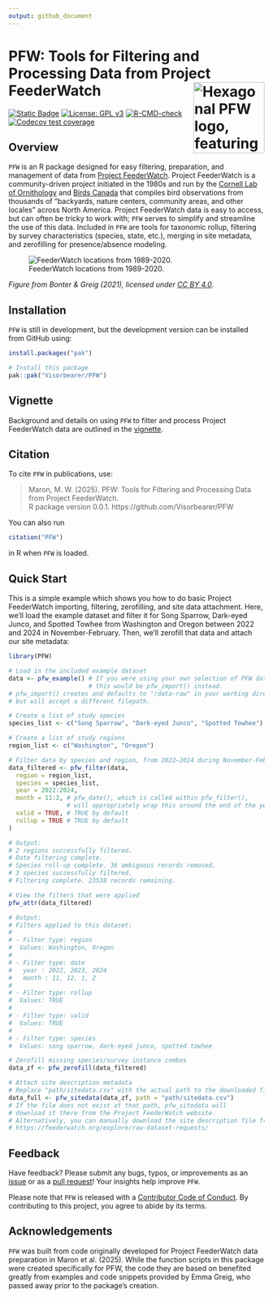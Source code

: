 ```yaml
---
output: github_document
---
```


# PFW: Tools for Filtering and Processing Data from Project FeederWatch <img src="man/figures/logo.png" align="right" width=140 alt="Hexagonal PFW logo, featuring a Dark-eyed Junco with a seed in its beak."/>

<!-- badges: start -->
[![Static
Badge](https://www.repostatus.org/badges/latest/wip.svg)](https://www.repostatus.org/#wip)
[![License: GPL
v3](https://img.shields.io/badge/License-GPL%20v3-blue.svg)](http://www.gnu.org/licenses/gpl-3.0)
[![R-CMD-check](https://github.com/Visorbearer/PFW/actions/workflows/R-CMD-check.yaml/badge.svg)](https://github.com/Visorbearer/PFW/actions/workflows/R-CMD-check.yaml)
[![Codecov test coverage](https://codecov.io/gh/Visorbearer/PFW/graph/badge.svg)](https://app.codecov.io/gh/Visorbearer/PFW)
<!-- badges: end -->

## Overview

`PFW` is an R package designed for easy filtering, preparation, 
and management of data from [Project FeederWatch](https://feederwatch.org/). 
Project FeederWatch is a community-driven project initiated in the 1980s
and run by the [Cornell Lab of Ornithology](https://www.birds.cornell.edu/) and [Birds Canada](https://www.birdscanada.org/)
that compiles bird observations from thousands of "backyards, nature centers, 
community areas, and other locales" across North America. Project FeederWatch data is easy to access, 
but can often be tricky to work with; `PFW` serves to simplify and streamline the use of this data. 
Included in `PFW` are tools for taxonomic rollup, filtering by survey characteristics 
(species, state, etc.), merging in site metadata, and zerofilling for presence/absence modeling.

![FeederWatch locations from 1989-2020.](man/figures/feederwatch_map.jpg)

*Figure from Bonter & Greig (2021), licensed under [CC BY 4.0](https://creativecommons.org/licenses/by/4.0/).*

## Installation

`PFW` is still in development, but the development version can be installed from GitHub using:

```r
install.packages("pak")

# Install this package
pak::pak("Visorbearer/PFW")
```

## Vignette

Background and details on using `PFW` to filter and process Project FeederWatch data are outlined in the [vignette](https://Visorbearer.github.io/PFW/articles/PFW.html).

## Citation

To cite `PFW` in publications, use:

> Maron, M. W. (2025). PFW: Tools for Filtering and Processing Data from Project FeederWatch.  
> R package version 0.0.1. https://github.com/Visorbearer/PFW

You can also run

```r
citation("PFW")
```

in R when `PFW` is loaded.

## Quick Start

This is a simple example which shows you how to do basic Project FeederWatch importing, filtering, zerofilling, and site data attachment.
Here, we'll load the example dataset and filter it for Song Sparrow, Dark-eyed Junco, and Spotted Towhee from Washington
and Oregon between 2022 and 2024 in November-February. Then, we'll zerofill that data and attach our site metadata:

```r
library(PFW)

# Load in the included example dataset
data <- pfw_example() # If you were using your own selection of PFW data, 
                      # this would be pfw_import() instead.
# pfw_import() creates and defaults to "/data-raw" in your working directory, 
# but will accept a different filepath.

# Create a list of study species
species_list <- c("Song Sparrow", "Dark-eyed Junco", "Spotted Towhee")

# Create a list of study regions
region_list <- c("Washington", "Oregon")

# Filter data by species and region, from 2022–2024 during November-February
data_filtered <- pfw_filter(data,
  region = region_list,
  species = species_list,
  year = 2022:2024,
  month = 11:2, # pfw_date(), which is called within pfw_filter(), 
                # will appropriately wrap this around the end of the year.
  valid = TRUE, # TRUE by default
  rollup = TRUE # TRUE by default
)

# Output:
# 2 regions successfully filtered.
# Date filtering complete.
# Species roll-up complete. 36 ambiguous records removed.
# 3 species successfully filtered.
# Filtering complete. 23538 records remaining.

# View the filters that were applied
pfw_attr(data_filtered)

# Output:
# Filters applied to this dataset:
#
# - Filter type: region 
#  Values: Washington, Oregon 
#
# - Filter type: date 
#   year : 2022, 2023, 2024 
#   month : 11, 12, 1, 2 
#
# - Filter type: rollup 
#  Values: TRUE 
#
# - Filter type: valid 
#  Values: TRUE 
#
# - Filter type: species 
#  Values: song sparrow, dark-eyed junco, spotted towhee 

# Zerofill missing species/survey instance combos
data_zf <- pfw_zerofill(data_filtered)

# Attach site description metadata
# Replace "path/sitedata.csv" with the actual path to the downloaded file
data_full <- pfw_sitedata(data_zf, path = "path/sitedata.csv")
# If the file does not exist at that path, pfw_sitedata will
# download it there from the Project FeederWatch website.
# Alternatively, you can manually download the site description file from:
# https://feederwatch.org/explore/raw-dataset-requests/
```

## Feedback

Have feedback? Please submit any bugs, typos, or improvements as an [issue](https://github.com/Visorbearer/PFW/issues) or as a [pull request](https://github.com/Visorbearer/PFW/pulls)!
Your insights help improve `PFW`. 

Please note that `PFW` is released with a [Contributor Code of Conduct](https://Visorbearer.github.io/PFW/CODE_OF_CONDUCT.html). By contributing to this project, you agree to abide by its terms.

## Acknowledgements

`PFW` was built from code originally developed for Project FeederWatch data preparation in Maron et al. (2025). 
While the function scripts in this package were created specifically for PFW, the code they are based on 
benefited greatly from examples and code snippets provided by Emma Greig, who passed away prior to the 
package's creation.
